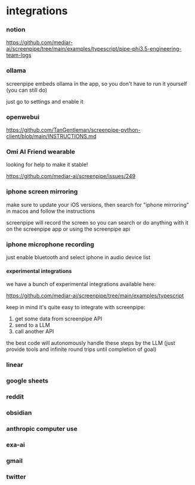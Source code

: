 


# integrations

### notion 

https://github.com/mediar-ai/screenpipe/tree/main/examples/typescript/pipe-phi3.5-engineering-team-logs

### ollama

screenpipe embeds ollama in the app, so you don't have to run it yourself (you can still do)

just go to settings and enable it

### openwebui 

https://github.com/TanGentleman/screenpipe-python-client/blob/main/INSTRUCTIONS.md

### Omi AI Friend wearable 

looking for help to make it stable!

https://github.com/mediar-ai/screenpipe/issues/249

### iphone screen mirroring

make sure to update your iOS versions, then search for "iphone mirroring" in macos and follow the instructions

screenpipe will record the screen so you can search or do anything with it on the screenpipe app or using the screenpipe api

### iphone microphone recording

just enable bluetooth and select iphone in audio device list


#### experimental integrations

we have a bunch of experimental integrations available here:

https://github.com/mediar-ai/screenpipe/tree/main/examples/typescript

keep in mind it's quite easy to integrate with screenpipe:
1. get some data from screenpipe API 
2. send to a LLM 
3. call another API 

the best code will autonomously handle these steps by the LLM (just provide tools and infinite round trips until completion of goal)


### linear

### google sheets 

### reddit 

### obsidian

### anthropic computer use

### exa-ai 

### gmail 

### twitter




